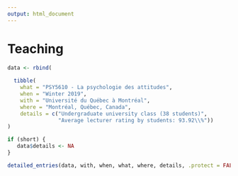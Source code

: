 ```yaml
---
output: html_document
---
```


# Teaching

```r
data <- rbind(
  
  tibble(
    what = "PSY5610 - La psychologie des attitudes",
    when = "Winter 2019",
    with = "Université du Québec à Montréal",
    where = "Montréal, Québec, Canada",
    details = c("Undergraduate university class (38 students)",
                "Average lecturer rating by students: 93.92\\%"))
)

if (short) {
   data$details <- NA
}

detailed_entries(data, with, when, what, where, details, .protect = FALSE)
```
